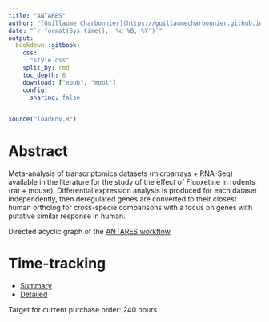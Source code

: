 ```yaml
---
title: "ANTARES"
author: "[Guillaume Charbonnier](https://guillaumecharbonnier.github.io/)"
date: "`r format(Sys.time(), '%d %B, %Y')`"
output:
  bookdown::gitbook:
    css: 
      "style.css"
    split_by: rmd
    toc_depth: 6
    download: ["epub", "mobi"]
    config:
      sharing: false
---
```


```r
source("loadEnv.R")
```

# Abstract

Meta-analysis of transcriptomics datasets (microarrays + RNA-Seq) available in the literature for the study of the effect of Fluoxetine in rodents (rat + mouse). Differential expression analysis is produced for each dataset independently, then deregulated genes are converted to their closest human ortholog for cross-specie comparisons with a focus on genes with putative similar response in human.

Directed acyclic graph of the [ANTARES workflow](https://viewer.diagrams.net/?highlight=0000ff&edit=_blank&layers=1&nav=1&title=Antares.drawio#Uhttps%3A%2F%2Fdrive.google.com%2Fuc%3Fid%3D1r_lF43iI0F1bBIWi-Gvx5Yp4qMwZ0KLY%26export%3Ddownload)

# Time-tracking

* [Summary](https://clockify.me/shared/60b87f09959c3e63c277d7dc)
* [Detailed](https://clockify.me/shared/60b87faa959c3e63c277d7de)

Target for current purchase order: 240 hours
